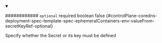 
<details className="config-field" data-expandable="false" open>
<summary>

############ `optional` <span className="config-field-required" data-required="false">required</span> <span className="config-field-type">boolean</span> <span className="config-field-default">false</span> <span className="config-field-enum"></span> {#controlPlane-coredns-deployment-spec-template-spec-ephemeralContainers-env-valueFrom-secretKeyRef-optional}

Specify whether the Secret or its key must be defined

</summary>



</details>
